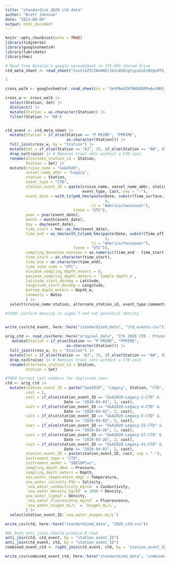 ```yaml
---
title: "standardize 2020 ctd data"
author: "Brett Johnson"
date: "2022-08-04"
output: html_document
---
```


```r
knitr::opts_chunk$set(echo = TRUE)
library(tidyverse)
library(googlesheets4)
library(lubridate)
library(hms)
```

```r
# Read from Natalie's google spreadsheet in IYS-OOS shared drive
ctd_meta_sheet <- read_sheet("1xvViXZYCIWo0WZrIbIcWS0ig7yyuUiEcBVgsOTS_Yq8", sheet = "CTD metadata") 

1

cross_walk <- googlesheets4::read_sheet(ss = '1etM9o4ZKfNHDdDRPeAvsMK5j6NNPqrgHGDsdbC3m3Is', sheet = 'UBC Trawl sample data_dec2020')

cross_w <- cross_walk |> 
  select(Station, Set) |> 
  distinct() |> 
  mutate(Station = as.character(Station)) |> 
  filter(Station != "NA")


ctd_event <- ctd_meta_sheet |> 
  mutate(Station = if_else(Station == "P PRIME", "PPRIME", 
                           as.character(Station))) |> 
  full_join(cross_w, by = "Station") |> 
  mutate(Set = if_else(Station == "AJ", 35, if_else(Station == "AW", 45, Set))) |>
  drop_na(Cruise) |> # Removes trawl sets without a CTD cast
  rename(alternate_station_id = Station,
         Station = Set) |> 
  mutate(cruise_name = "GoA2020",
         vessel_name_abbr = "Legacy",
         station = Station,
         event_type = "CTD",
         station_event_ID = paste(cruise_name, vessel_name_abbr, station,
                                  event_type, Cast, sep = "-"),
         event_date = with_tz(ymd_hms(paste(Date, substr(Time_surface,12,19)
                                            ), 
                                      tz = "America/Vancouver"),
                              tzone = "UTC"),
         year = year(event_date),
         month = month(event_date),
         day = day(event_date),
         time_start = hms::as_hms(event_date),
         time_end = as_hms(with_tz(ymd_hms(paste(Date, substr(Time_off,12,19)
                                            ), 
                                      tz = "America/Vancouver"),
                              tzone = "UTC")),
         sampling_duration_minutes = as.numeric((time_end - time_start)/60),
         time_start = as.character(time_start),
         time_end = as.character(time_end),
         time_zone_code = "UTC",
         minimum_sampling_depth_meters = 0,
         maximum_sampling_depth_meters = `Sample depth_m`,
         latitude_start_decdeg = Latitude,
         longitude_start_decdeg = Longitude,
         bottom_depth_meters = Depth_m,
         comments = Notes
         ) |> 
  select(cruise_name:station, alternate_station_id, event_type:comments)

#TODO: confirm density is sigma T and not potential density


write_csv(ctd_event, here::here("standardized_data", "ctd_events.csv"))
         
orig_ctd <- read_csv(here::here("original_data", "IYS 2020 CTD - Processed 20200415.csv")) |> 
   mutate(Station = if_else(Station == "P PRIME", "PPRIME", 
                           as.character(Station))) |> 
  full_join(cross_w, by = "Station") |> 
  mutate(Set = if_else(Station == "AJ", 35, if_else(Station == "AW", 45, Set))) |>
  drop_na(Cruise) |> # Removes trawl sets without a CTD cast
  rename(alternate_station_id = Station,
         Station = Set)

#TODO Correct cast numbers for duplicate tows
ctd <- orig_ctd |> 
  mutate(station_event_ID = paste("GoA2020", "Legacy", Station, "CTD", sep = "-"),
         cast = 1,
         cast = if_else(station_event_ID == "GoA2020-Legacy-3-CTD" & 
                          Date == "2020-04-03", 2, cast),
         cast = if_else(station_event_ID == "GoA2020-Legacy-4-CTD" & 
                          Date == "2020-04-02", 2, cast),
         cast = if_else(station_event_ID == "GoA2020-Legacy-5-CTD" & 
                          Date == "2020-04-02", 2, cast),
         cast = if_else(station_event_ID == "GoA2020-Legacy-25-CTD" &
                          Date == "2020-03-26", 2, cast),
         cast = if_else(station_event_ID == "GoA2020-Legacy-27-CTD" &
                          Date == "2020-03-26", 2, cast),
         cast = if_else(station_event_ID == "GoA2020-Legacy-41-CTD" &
                          Date == "2020-04-02", 2, cast),
         station_event_ID = paste(station_event_ID, cast, sep = "-"),
         instrument_type = "CTD",
         instrument_model = "SBE19Plus",
         sampling_depth_dbar = Pressure,
         sampling_depth_meters = Depth,
         sea_water_temperature_degC = Temperature,
         sea_water_salinity_PSU = Salinity,
         `sea_water_conductivity_mS/cm` = Conductivity,
         `sea_water_density_kg/m3` = 1000 + Density,
         sea_water_sigmaT = Density,
         `sea_water_fluorescence_mg/m3` = Fluorescence,
         `sea_water_oxygen_mL/L` = `Oxygen_mL/L`, 
         ) |> 
  select(station_event_ID:`sea_water_oxygen_mL/L`)

write_csv(ctd, here::here("standardized_data", "2020_ctd.csv"))

#QC both anti joins should produce 0 rows
anti_join(ctd, ctd_event, by = "station_event_ID")
anti_join(ctd_event, ctd, by = "station_event_ID")
combined_event_ctd <- right_join(ctd_event, ctd, by = 'station_event_ID')

write_csv(combined_event_ctd, here::here("standardized_data", "combined_event_ctd.csv"))
```

